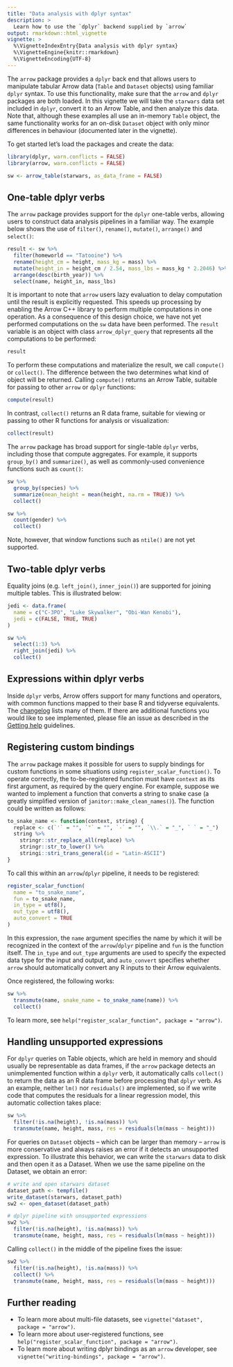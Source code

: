 ```yaml
---
title: "Data analysis with dplyr syntax"
description: >
  Learn how to use the `dplyr` backend supplied by `arrow` 
output: rmarkdown::html_vignette
vignette: >
  %\VignetteIndexEntry{Data analysis with dplyr syntax}
  %\VignetteEngine{knitr::rmarkdown}
  %\VignetteEncoding{UTF-8}
---
```


The `arrow` package provides a `dplyr` back end that allows users to manipulate tabular Arrow data (`Table` and `Dataset` objects) using familiar `dplyr` syntax. To use this functionality, make sure that the `arrow` and `dplyr` packages are both loaded. In this vignette we will take the `starwars` data set included in `dplyr`, convert it to an Arrow Table, and then analyze this data. Note that, although these examples all use an in-memory `Table` object, the same functionality works for an on-disk `Dataset` object with only minor differences in behaviour (documented later in the vignette).

To get started let's load the packages and create the data:

```r
library(dplyr, warn.conflicts = FALSE)
library(arrow, warn.conflicts = FALSE)

sw <- arrow_table(starwars, as_data_frame = FALSE)
```

## One-table dplyr verbs

The `arrow` package provides support for the `dplyr` one-table verbs, allowing users to construct data analysis pipelines in a familiar way. The example below shows the use of `filter()`, `rename()`, `mutate()`, `arrange()` and `select()`:

```r
result <- sw %>%
  filter(homeworld == "Tatooine") %>%
  rename(height_cm = height, mass_kg = mass) %>%
  mutate(height_in = height_cm / 2.54, mass_lbs = mass_kg * 2.2046) %>%
  arrange(desc(birth_year)) %>%
  select(name, height_in, mass_lbs)
```

It is important to note that `arrow` users lazy evaluation to delay computation until the result is explicitly requested. This speeds up processing by enabling the Arrow C++ library to perform multiple computations in one operation. As a consequence of this design choice, we have not yet performed computations on the `sw` data have been performed. The `result` variable is an object with class `arrow_dplyr_query` that represents all the computations to be performed:

```r
result
```

To perform these computations and materialize the result, we call
`compute()` or `collect()`. The difference between the two determines what kind of object will be returned. Calling `compute()` returns an Arrow Table, suitable for passing to other `arrow` or `dplyr` functions:

```r
compute(result)
```

In contrast, `collect()` returns an R data frame, suitable for viewing or passing to other R functions for analysis or visualization:

```r
collect(result)
```

The `arrow` package has broad support for single-table `dplyr` verbs, including those that compute aggregates. For example, it supports `group_by()` and `summarize()`, as well as commonly-used convenience functions such as `count()`:

```r
sw %>%
  group_by(species) %>%
  summarize(mean_height = mean(height, na.rm = TRUE)) %>%
  collect()

sw %>% 
  count(gender) %>%
  collect()
```

Note, however, that window functions such as `ntile()` are not yet supported. 

## Two-table dplyr verbs

Equality joins (e.g. `left_join()`, `inner_join()`) are supported for joining multiple tables. This is illustrated below:

```r
jedi <- data.frame(
  name = c("C-3PO", "Luke Skywalker", "Obi-Wan Kenobi"),
  jedi = c(FALSE, TRUE, TRUE)
)

sw %>%
  select(1:3) %>%
  right_join(jedi) %>%
  collect()
```

## Expressions within dplyr verbs

Inside `dplyr` verbs, Arrow offers support for many functions and operators, with common functions mapped to their base R and tidyverse equivalents. The [changelog](https://arrow.apache.org/docs/r/news/index.html) lists many of them. If there are additional functions you would like to see implemented, please file an issue as described in the [Getting help](https://arrow.apache.org/docs/r/#getting-help) guidelines.

## Registering custom bindings

The `arrow` package makes it possible for users to supply bindings for custom functions in some situations using `register_scalar_function()`. To operate correctly, the to-be-registered function must have `context` as its first argument, as required by the query engine. For example, suppose we wanted to implement a function that converts a string to snake case (a greatly simplified version of `janitor::make_clean_names()`). The function could be written as follows:

```r
to_snake_name <- function(context, string) {
  replace <- c(`'` = "", `"` = "", `-` = "", `\\.` = "_", ` ` = "_")
  string %>% 
    stringr::str_replace_all(replace) %>%
    stringr::str_to_lower() %>% 
    stringi::stri_trans_general(id = "Latin-ASCII")
}
```

To call this within an `arrow`/`dplyr` pipeline, it needs to be registered:

```r
register_scalar_function(
  name = "to_snake_name",
  fun = to_snake_name,
  in_type = utf8(),
  out_type = utf8(),
  auto_convert = TRUE
)
```

In this expression, the `name` argument specifies the name by which it will be recognized in the context of the `arrow`/`dplyr` pipeline and `fun` is the function itself. The `in_type` and `out_type` arguments are used to specify the expected data type for the input and output, and `auto_convert` specifies whether `arrow` should automatically convert any R inputs to their Arrow equivalents. 

Once registered, the following works:

```r
sw %>% 
  transmute(name, snake_name = to_snake_name(name)) %>%
  collect()
```

To learn more, see `help("register_scalar_function", package = "arrow")`. 

## Handling unsupported expressions

For `dplyr` queries on Table objects, which are held in memory and should
usually be representable as data frames, if the `arrow` package detects
an unimplemented function within a `dplyr` verb, it automatically calls
`collect()` to return the data as an R data frame before processing
that `dplyr` verb. As an example, neither `lm()` nor `residuals()` are 
implemented, so if we write code that computes the residuals for a
linear regression model, this automatic collection takes place:

```r
sw %>% 
  filter(!is.na(height), !is.na(mass)) %>% 
  transmute(name, height, mass, res = residuals(lm(mass ~ height)))
```

For queries on `Dataset` objects -- which can be larger
than memory -- `arrow` is more conservative and always raises an
error if it detects an unsupported expression. To illustrate this 
behavior, we can write the `starwars` data to disk and then open
it as a Dataset. When we use the same pipeline on the Dataset, 
we obtain an error:

```r
# write and open starwars dataset
dataset_path <- tempfile()
write_dataset(starwars, dataset_path)
sw2 <- open_dataset(dataset_path)

# dplyr pipeline with unsupported expressions
sw2 %>% 
  filter(!is.na(height), !is.na(mass)) %>% 
  transmute(name, height, mass, res = residuals(lm(mass ~ height)))
```

Calling `collect()` in the middle of the pipeline fixes the issue:

```r
sw2 %>% 
  filter(!is.na(height), !is.na(mass)) %>% 
  collect() %>%
  transmute(name, height, mass, res = residuals(lm(mass ~ height)))
```

## Further reading

- To learn more about multi-file datasets, see `vignette("dataset", package = "arrow")`.
- To learn more about user-registered functions, see `help("register_scalar_function", package = "arrow")`.
- To learn more about writing dplyr bindings as an `arrow` developer, see `vignette("writing-bindings", package = "arrow")`.

